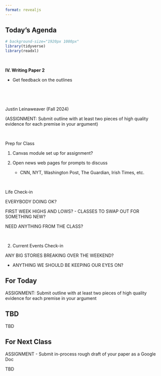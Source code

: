 ```yaml
---
format: revealjs
---
```



## Today's Agenda {background-image="Images/background-news_v2.png" .center}

```r
# background-size="1920px 1080px"
library(tidyverse)
library(readxl)
```

<br>

::: {.r-fit-text}
**IV. Writing Paper 2**

- Get feedback on the outlines
:::

<br>

<br>

::: r-stack
Justin Leinaweaver (Fall 2024)
:::

::: notes
(ASSIGNMENT: Submit outline with at least two pieces of high quality evidence for each premise in your argument)

<br>

Prep for Class

1. Canvas module set up for assignment?

2. Open news web pages for prompts to discuss
    - CNN, NYT, Washington Post, The Guardian, Irish Times, etc.
    
<br>

Life Check-in

EVERYBODY DOING OK?

FIRST WEEK HIGHS AND LOWS?
- CLASSES TO SWAP OUT FOR SOMETHING NEW?

NEED ANYTHING FROM THE CLASS?

<br>

2. Current Events Check-in

ANY BIG STORIES BREAKING OVER THE WEEKEND?

- ANYTHING WE SHOULD BE KEEPING OUR EYES ON?

:::


## For Today {background-image="Images/background-blue_triangles_flipped.png" .center}

ASSIGNMENT: Submit outline with at least two pieces of high quality evidence for each premise in your argument





## TBD {background-image="Images/background-gentle_lines_v3.png" .center}

::: notes

TBD

:::



## For Next Class {background-image="Images/background-blue_triangles_flipped.png" .center}

ASSIGNMENT - Submit in-process rough draft of your paper as a Google Doc


::: notes

TBD

:::